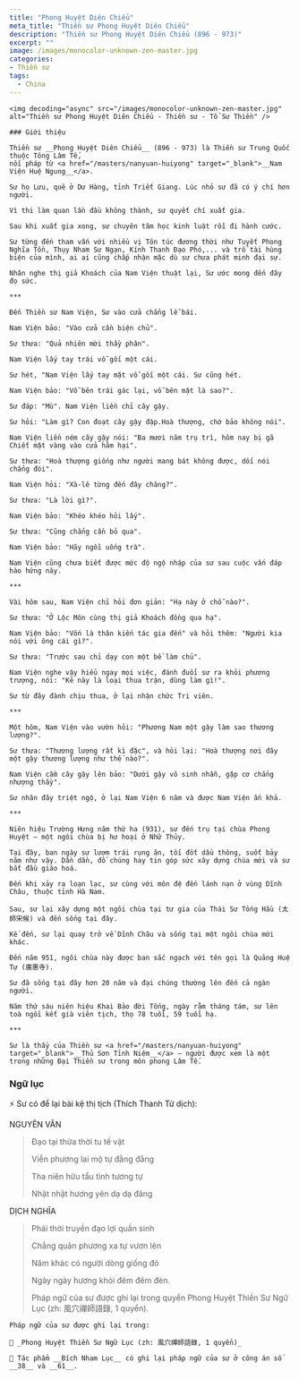 ```yaml
---
title: "Phong Huyệt Diên Chiểu"
meta_title: "Thiền sư Phong Huyệt Diên Chiểu"
description: "Thiền sư Phong Huyệt Diên Chiểu (896 - 973)"
excerpt: ""
image: /images/monocolor-unknown-zen-master.jpg
categories:
- Thiền sư
tags:
  - China
---
```


<div className="grid xl:grid-cols-8 lg:grid-cols-8 md:grid-cols-2 sm:grid-cols-2 xs:grid-cols-1 gap-8 bg-body dark:bg-darkmode-body">

  <div className="lg:col-span-3 md:col-span-1">

    <img decoding="async" src="/images/monocolor-unknown-zen-master.jpg" alt="Thiền sư Phong Huyệt Diên Chiểu - Thiền sư - Tổ Sư Thiền" />

    ### Giới thiệu

    Thiền sư __Phong Huyệt Diên Chiểu__ (896 - 973) là Thiền sư Trung Quốc thuộc Tông Lâm Tế,
    nối pháp từ <a href="/masters/nanyuan-huiyong" target="_blank">__Nam Viện Huệ Ngung__</a>.

    Sư họ Lưu, quê ở Dư Hàng, tỉnh Triết Giang. Lúc nhỏ sư đã có ý chí hơn người.

    Vì thi làm quan lần đầu không thành, sư quyết chí xuất gia.

    Sau khi xuất gia xong, sư chuyên tâm học kinh luật rồi đi hành cước.

    Sư từng đến tham vấn với nhiều vị Tôn túc đương thời như Tuyết Phong Nghĩa Tồn, Thụy Nham Sư Ngạn, Kính Thanh Đạo Phó,... và trổ tài hùng biện của mình, ai ai cũng chấp nhận mặc dù sư chưa phát minh đại sự.

    Nhân nghe thị giả Khoách của Nam Viện thuật lại, Sư ước mong đến đây đọ sức.

    ***

    Đến Thiền sư Nam Viện, Sư vào cửa chẳng lễ bái.

    Nam Viện bảo: "Vào cửa cần biện chủ".

    Sư thưa: "Quả nhiên mời thầy phân".

    Nam Viện lấy tay trái vỗ gối một cái.

    Sư hét, "Nam Viện lấy tay mặt vỗ gối một cái. Sư cũng hét.

    Nam Viện bảo: "Vỗ bên trái gác lại, vỗ bên mặt là sao?".

    Sư đáp: "Mù". Nam Viện liền chỉ cây gậy.

    Sư hỏi: "Làm gì? Con đoạt cây gậy đập.Hoà thượng, chớ bảo không nói".

    Nam Viện liền ném cây gậy nói: "Ba mươi năm trụ trì, hôm nay bị gã Chiết mặt vàng vào cửa hãm hại".

    Sư thưa: "Hoà thượng giống như người mang bát không được, dối nói chẳng đói".

    Nam Viện hỏi: "Xà-lê từng đến đây chăng?".

    Sư thưa: "Là lời gì?".

    Nam Viện bảo: "Khéo khéo hỏi lấy".

    Sư thưa: "Cũng chẳng cần bỏ qua".

    Nam Viện bảo: "Hãy ngồi uống trà".

    Nam Viện cũng chưa biết được mức độ ngộ nhập của sư sau cuộc vấn đáp hào hứng này.

    ***

    Vài hôm sau, Nam Viện chỉ hỏi đơn giản: "Hạ này ở chỗ nào?".

    Sư thưa: "Ở Lộc Môn cùng thị giả Khoách đồng qua hạ".

    Nam Viện bảo: "Vốn là thân kiến tác gia đến" và hỏi thêm: "Người kia nói với ông cái gì?".

    Sư thưa: "Trước sau chỉ dạy con một bề làm chủ".

    Nam Viện nghe vậy hiểu ngay mọi việc, đánh đuổi sư ra khỏi phương trượng, nói: "Kẻ này là loại thua trận, dùng làm gì!".

    Sư từ đây đành chịu thua, ở lại nhận chức Tri viên.

    ***

    Một hôm, Nam Viện vào vườn hỏi: "Phương Nam một gậy làm sao thương lượng?".

    Sư thưa: "Thương lượng rất kì đặc", và hỏi lại: "Hoà thượng nơi đây một gậy thương lượng như thế nào?".

    Nam Viện cầm cây gậy lên bảo: "Dưới gậy vô sinh nhẫn, gặp cơ chẳng nhượng thầy".

    Sư nhân đây triệt ngộ, ở lại Nam Viện 6 năm và được Nam Viện ấn khả.

    ***

    Niên hiệu Trường Hưng năm thứ ha (931), sư đến trụ tại chùa Phong Huyệt – một ngôi chùa bị hư hoại ở Nhữ Thủy.

    Tại đây, ban ngày sư lượm trái rụng ăn, tối đốt dầu thông, suốt bảy năm như vậy. Dần dần, đồ chúng hay tin góp sức xây dựng chùa mới và sư bắt đầu giáo hoá.

    Đến khi xảy ra loạn lạc, sư cùng với môn đệ đến lánh nạn ở vùng Dĩnh Châu, thuộc tỉnh Hà Nam.

    Sau, sư lại xây dựng một ngôi chùa tại tư gia của Thái Sư Tống Hầu (太師宋候) và đến sống tại đây.

    Kế đến, sư lại quay trở về Dĩnh Châu và sống tại một ngôi chùa mới khác.

    Đến năm 951, ngôi chùa này được ban sắc ngạch với tên gọi là Quảng Huệ Tự (廣惠寺).

    Sư đã sống tại đây hơn 20 năm và đại chúng thường lên đến cả ngàn người.

    Năm thứ sáu niên hiệu Khai Bảo đời Tống, ngày rằm tháng tám, sư lên toà ngồi kết già viên tịch, thọ 78 tuổi, 59 tuổi hạ.

    ***

    Sư là thầy của Thiền sư <a href="/masters/nanyuan-huiyong" target="_blank">__Thủ Sơn Tỉnh Niệm__</a> – người được xem là một trong những Đại Thiền sư trong môn phong Lâm Tế.

  </div>

<div className="lg:col-span-5 md:col-span-1">

### Ngữ lục

⚡️ Sư có để lại bài kệ thị tịch (Thích Thanh Từ dịch):

NGUYÊN VĂN

> Đạo tại thừa thời tu tế vật
>
> Viễn phương lai mộ tự đằng đằng
>
> Tha niên hữu tẩu tình tương tự
>
> Nhật nhật hương yên dạ dạ đăng

DỊCH NGHĨA

> Phải thời truyền đạo lợi quần sinh
>
> Chẳng quản phương xa tự vươn lên
>
> Năm khác có người dòng giống đó
>
> Ngày ngày hương khói đêm đêm đèn.
>
> Pháp ngữ của sư được ghi lại trong quyển Phong Huyệt Thiền Sư Ngữ Lục (zh: 風穴禪師語錄, 1 quyển).

    Pháp ngữ của sư được ghi lại trong:

    📖 _Phong Huyệt Thiền Sư Ngữ Lục (zh: 風穴禪師語錄, 1 quyển)_

    📖 Tác phẩm __Bích Nham Lục__ có ghi lại pháp ngữ của sư ở công án số __38__ và __61__.

</div>

</div>
